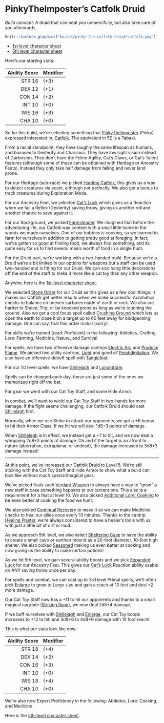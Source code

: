 # PinkyTheImposter's Catfolk Druid

*Build concept:* A druid that can beat you unmercifully, but also take care of you afterwards.

```{r echo=FALSE, fig.cap="A catfolk", out.width = '75%', fig.align='center', fig.pos = 'H'}
knitr::include_graphics("builds/pinky-the-catfolk-druid/catfolk.png")
```
- [1st level character sheet](builds/pinky-the-catfolk-druid/druid01.pdf)
- [5th level character sheet](builds/pinky-the-catfolk-druid/druid05.pdf)

Here's our starting stats:

|Ability Score|Modifier|
|------------:|:-------|
|STR 16|(+3)|
|DEX 12|(+1)|
|CON 14|(+2)|
|INT 10|(+0)|
|WIS 16|(+3)|
|CHA 10|(+0)|

So for this build, we're selecting something that [PinkyTheImposter](https://www.twitch.tv/pinkytheimposter) (Pinky) expressed interested in, [Catfolk](https://2e.aonprd.com/Ancestries.aspx?ID=17). The equivalent in 5E is a Tabaxi.

From a racial standpoint, they have roughly the same lifespan as humans, and bonuses to Dexterity and Charisma. They have low-light vision instead of Darkvision. They don't have the Feline Agility, Cat's Claws, or Cat's Talent features (although some of these can be obtained with Heritage or Ancestry Feats). Instead they only take half damage from falling and never land prone.

For our Heritage (sub-race) we picked [Hunting Catfolk](https://2e.aonprd.com/Heritages.aspx?ID=59), this gives us a way to detect creatures via scent, although not perfectly. We also get a bonus to track creatures during Exploration Mode.

For our Ancestry Feat, we selected [Cat's Luck](https://2e.aonprd.com/Feats.aspx?ID=1253) which gives us a Reaction when we fail a Reflex (Dexterity) saving throw, giving us another roll and another chance to save against it.

For our Background, we picked [Farmsteader](https://2e.aonprd.com/Backgrounds.aspx?ID=273). We imagined that before the adventuring life, our Catfolk was content with a small little home in the woods we made ourselves. One of our hobbies is cooking, so we learned to farm for ourselves in addition to getting pretty good at foraging. In fact, we've gotten so good at finding food, we always find something, and its quite easy for us to find several meals worth of food in a single hunt.

For the Druid part, we're working with a two-handed build. Because we're a Druid we're a bit limited in our options for weapons but a staff can be used two-handed and is fitting for our Druid. We can also hang little decorations off the end of the staff to make it more like a cat toy than any other weapon.

Anywho, here is the [1st-level character sheet](builds/pinky-the-catfolk-druid/druid01.pdf).

We selected [Stone Order](https://2e.aonprd.com/DruidicOrders.aspx?ID=6) for our Druid as this gives us a few cool things. It makes our Catfolk get better results when we make successful Acrobatics checks to balance on uneven surfaces made of earth or rock. We also are harder to Shove, Trip, or be knocked prone as long as we're touching the ground. Also we get a cool focus spell called [Crushing Ground](https://2e.aonprd.com/Spells.aspx?ID=1053) which lets us open the earth to close it on a target up to 60 feet away for bludgeoning damage. One can say, that this order rocks! (sorry)

For skills we're trained (read: Proficient) in the following: Athletics, Crafting, Lore: Farming, Medicine, Nature, and Survival.

For spells, we have two offensive damage cantrips [Electric Arc](https://2e.aonprd.com/Spells.aspx?ID=97) and [Produce Flame](https://2e.aonprd.com/Spells.aspx?ID=236). We picked two utility cantrips, [Light](https://2e.aonprd.com/Spells.aspx?ID=171) and good ol' [Prestidigitation](https://2e.aonprd.com/Spells.aspx?ID=229). We also have an offensive debuff spell with [Tanglefoot](https://2e.aonprd.com/Spells.aspx?ID=330).

For our 1st level spells, we have [Shillelagh](https://2e.aonprd.com/Spells.aspx?ID=282) and [Longstrider](https://2e.aonprd.com/Spells.aspx?ID=175).

Spells can be changed each day, these are just some of the ones we memorized right off the bat.

For gear we went with our Cat Toy Staff, and some Hide Armor.

In combat, we'll want to wield our Cat Toy Staff in two-hands for more damage. If the fight seems challenging, our Catfolk Druid should cast [Shillelagh](https://2e.aonprd.com/Spells.aspx?ID=282) first. 

Normally, when we use Strike to attack our opponents, we get a +6 bonus to hit their Armor Class. If we hit we will deal 1d8+3 points of damage.

When [Shillelagh](https://2e.aonprd.com/Spells.aspx?ID=282) is in effect, we instead get a +7 to hit, and we now deal a whopping 2d8+3 points of damage. Oh and if the target is an afront to nature (aberration, extraplanar, or undead), the damage increases to 3d8+3 damage instead!

---

At this point, we've increased our Catfolk Druid to Level 5. We're still sticking with the Cat Toy Staff and Hide Armor to show what a build can look like without much special/magical gear.

We've picked feats such [Verdant Weapon](https://2e.aonprd.com/Feats.aspx?ID=1711) to always have a way to "grow" a new staff in case something happens to our current one. This also is a requirement for a feat at level 10. We also picked [Additional Lore: Cooking](https://2e.aonprd.com/Feats.aspx?ID=750) to be even better at cooking the food we hunt.

We also picked [Continual Recovery](https://2e.aonprd.com/Feats.aspx?ID=771) to make it so we can make Medicine checks to heal our allies once every 10 minutes. Thanks to the cantrip [Healing Plaster](https://2e.aonprd.com/Spells.aspx?ID=925), we're always considered to have a healer's tools with us with just a little bit of dirt or mud.

As we approach 5th level, we also select [Sheltering Cave](https://2e.aonprd.com/Feats.aspx?ID=2975) to have the ability to create a small cave or earthen mound as a 20-foot diameter, 10-foot high shelter. We also picked [Seasoned](https://2e.aonprd.com/Feats.aspx?ID=2149) making us even better at cooking and now giving us the ability to make certain potions!

As we hit 5th level, we gain several ability boosts and we pick [Expanded Luck](https://2e.aonprd.com/Feats.aspx?ID=1259) for our Ancestry Feat. This gives our [Cat's Luck](https://2e.aonprd.com/Feats.aspx?ID=1253) Reaction ability usable on ANY saving throw once per day.

For spells and combat, we can cast up to 3rd level Primal spells, we'll often pick [Enlarge](https://2e.aonprd.com/Spells.aspx?ID=102) to grow to Large size and gain a reach of 10 feet and deal +2 more damage.

Our Cat Toy Staff now has a +11 to hit our opponents and thanks to a small magical upgrade ([Striking Rune](https://2e.aonprd.com/Equipment.aspx?ID=280)), we now deal 2d8+4 damage.

If we buff ourselves with [Shillelagh](https://2e.aonprd.com/Spells.aspx?ID=282) and [Enlarge](https://2e.aonprd.com/Spells.aspx?ID=102), our Cat Toy boops increases to +12 to hit, and 3d8+6 to 4d8+6 damage with 10 foot reach!

This is what our stats look like now:

|Ability Score|Modifier|
|------------:|:-------|
|STR 18|(+4)|
|DEX 14|(+2)|
|CON 16|(+3)|
|INT 10|(+0)|
|WIS 18|(+4)|
|CHA 10|(+0)|

We're also now Expert Proficiency in the following: Athletics, Lore: Cooking, and Medicine.

Here is the [5th-level character sheet](builds/pinky-the-catfolk-druid/druid05.pdf).